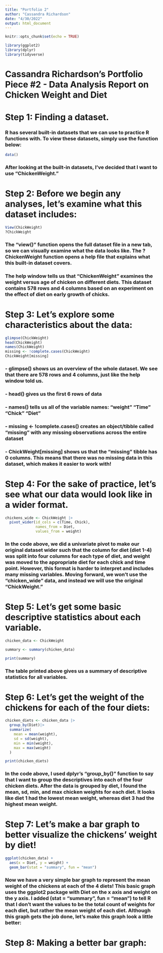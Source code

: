 ```yaml
---
title: "Portfolio 2"
author: "Cassandra Richardson"
date: "4/30/2022"
output: html_document
---
```


```r
knitr::opts_chunk$set(echo = TRUE)

library(ggplot2)
library(dplyr)
library(tidyverse)
```

# **Cassandra Richardson's Portfolio Piece #2 - Data Analysis Report on Chicken Weight and Diet**



# Step 1: Finding a dataset.

### R has several built-in datasets that we can use to practice R functions with. To view these datasets, simply use the function below: 

```r
data()
```

### After looking at the built-in datasets, I've decided that I want to use "ChickenWeight."

# Step 2: Before we begin any analyses, let's examine what this dataset includes:

```r
View(ChickWeight)
?ChickWeight
```

### The "view()" function opens the full dataset file in a new tab, so we can visually examine what the data looks like. The ?ChickenWeight function opens a help file that explains what this built-in dataset covers. 

### The help window tells us that "ChickenWeight" examines the weight versus age of chicken on different diets. This dataset contains 578 rows and 4 columns based on an experiment on the effect of diet on early growth of chicks. 

# Step 3: Let's explore some characteristics about the data:

```r
glimpse(ChickWeight)
head(ChickWeight)
names(ChickWeight)
missing <- !complete.cases(ChickWeight)
ChickWeight[missing]
```

### - glimpse() shows us an overview of the whole dataset. We see that there are 578 rows and 4 columns, just like the help window told us.
### - head() gives us the first 6 rows of data
### - names() tells us all of the variable names: "weight" "Time" "Chick" "Diet"  
### - missing <- !complete.cases() creates an object/tibble called "missing" with any missing observations across the entire dataset
### - ChickWeight[missing] shows us that the "missing" tibble has 0 columns. This means that there was no missing data in this dataset, which makes it easier to work with! 

# Step 4: For the sake of practice, let's see what our data would look like in a wider format.

```r
chickens_wide <- ChickWeight |> 
  pivot_wider(id_cols = c(Time, Chick), 
              names_from = Diet, 
              values_from = weight)
```

### In the code above, we did a univariate pivot to make our original dataset wider such that the column for diet (diet 1-4) was split into four columns for each type of diet, and weight was moved to the appropriate diet for each chick and time point. However, this format is harder to interpret and includes many missing variables. Moving forward, we won't use the "chicken_wide" data, and instead we will use the original "ChickWeight."

# Step 5: Let's get some basic descriptive statistics about each variable. 


```r
chicken_data <- ChickWeight

summary <- summary(chicken_data)

print(summary)
```

### The table printed above gives us a summary of descriptive statistics for all variables. 


# Step 6: Let's get the weight of the chickens for each of the four diets:

```r
chicken_diets <- chicken_data |>
  group_by(Diet)|>
  summarize(
    mean = mean(weight),
    sd = sd(weight),
    min = min(weight),
    max = max(weight)
  )

print(chicken_diets)
```

### In the code above, I used dplyr's "group_by()" function to say that I want to group the descriptives into each of the four chicken diets. After the data is grouped by diet, I found the mean, sd, min, and max chicken weights for each diet. It looks like diet 1 had the lowest mean weight, whereas diet 3 had the highest mean weight. 

# Step 7: Let's make a bar graph to better visualize the chickens' weight by diet! 

```r
ggplot(chicken_data) +
  aes(x = Diet, y = weight) +
  geom_bar(stat = "summary", fun = "mean")
```

### Now we have a very simple bar graph to represent the mean weight of the chickens at each of the 4 diets! This basic graph uses the ggplot2 package with Diet on the x axis and weight on the y axis. I added (stat = "summary", fun = "mean") to tell R that I don't want the values to be the total count of weights for each diet, but rather the mean weight of each diet. Although this graph gets the job done, let's make this graph look a little better:

# Step 8: Making a better bar graph:

